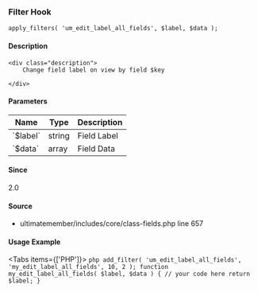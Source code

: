 
<UMBreadCrumb type="filter"/>

### Filter Hook    
    
```
apply_filters( 'um_edit_label_all_fields', $label, $data );
```

#### Description
    <div class="description">
        Change field label on view by field $key
 
    </div>

#### Parameters
            
<table className="table-auto mt-2 border dark:border-gray-500 p-5 text-sm text-left">
<thead>
<tr>
<th  className="px-3">Name</th>
<th  className="px-3">Type</th>
<th  className="px-3">Description</th>
</tr>
</thead>
<tbody>
               <tr >
               <td className="px-3 py-2">`$label`</td>
               <td className="px-3 py-2">string</td>
               <td className="px-3 py-2 text-sm">Field Label</td>
               </tr>
               <tr >
               <td className="px-3 py-2">`$data`</td>
               <td className="px-3 py-2">array</td>
               <td className="px-3 py-2 text-sm">Field Data</td>
               </tr>
</tbody>
</table>

#### Since
<div class="description">
2.0
</div>

#### Source
  - <Link href="https://github.com/ultimatemember/ultimatemember/tree/2.5.0/includes/core/class-fields.php#L657">ultimatemember/includes/core/class-fields.php</Link> <Link href="https://github.com/ultimatemember/ultimatemember/tree/2.5.0/includes/core/class-fields.php#L657">line 657</Link>



#### Usage Example

<Tabs items={['PHP']}>
    <Tab>
    ```php
    add_filter( 'um_edit_label_all_fields', 'my_edit_label_all_fields', 10, 2 );
 function my_edit_label_all_fields( $label, $data ) {
     // your code here
     return $label;
 }
    ```
    </Tab>
</Tabs>